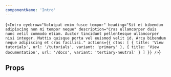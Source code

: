 ```yaml
---
componentName: 'Intro'
---
```


<LiveComponent>{`<Intro
  eyebrow="Volutpat enim fusce tempor"
  heading="Sit et bibendum adipiscing non mi tempor neque"
  description="Cras ullamcorper duis nunc velit commodo etiam. Auctor tincidunt pellentesque ullamcorper nisi integer. Mattis quisque porta vel euismod velit id. Arcu bibendum neque adipiscing et cras facilisi."
  actions={{
    ctas: [
      {
        title: 'View tutorials',
        url: '/tutorials',
        variant: 'primary'
      },
      {
        title: 'View documentation',
        url: '/docs',
        variant: 'tertiary-neutral'
      }
    ]
  }}
/>`}</LiveComponent>

## Props

<PropsTable props={componentProps} />
